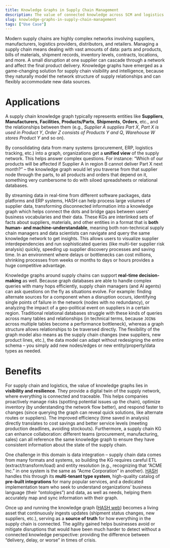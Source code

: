 ```yaml
---
title: Knowledge Graphs in Supply Chain Management
description: The value of connected knowledge across SCM and logistics
slug: knowledge-graphs-in-supply-chain-management
tags: ["Use Case"]
---
```


Modern supply chains are highly complex networks involving suppliers, manufacturers, logistics providers, distributors, and retailers. Managing a supply chain means dealing with vast amounts of data: parts and products, bills of materials, shipment records, inventory levels, contracts, locations, and more. A small disruption at one supplier can cascade through a network and affect the final product delivery. Knowledge graphs have emerged as a game-changing solution for supply chain visibility and intelligence, because they naturally model the network structure of supply relationships and can flexibly accommodate new data sources.

# Applications

A supply chain knowledge graph typically represents entities like **Suppliers**, **Manufacturers**, **Facilities**, **Products/Parts**, **Shipments**, **Orders**, etc., and the relationships between them (e.g., *Supplier A supplies Part X*, *Part X is used in Product Y*, *Order Z consists of Products Y and Q*, *Warehouse W stores Product Y* and so on).

By consolidating data from many systems (procurement, ERP, logistics tracking, etc.) into a graph, organizations get a **unified view** of the supply network. This helps answer complex questions. For instance: “Which of our products will be affected if Supplier A in region B cannot deliver Part X next month?” – the knowledge graph would let you traverse from that supplier node through the parts, to all products and orders that depend on it, something very cumbersome to do with siloed spreadsheets or relational databases.

By streaming data in real-time from different software packages, data platforms and ERP systems, HASH can help process large volumes of supplier data, transforming disconnected information into a knowledge graph which helps connect the dots and bridge gaps between users’ business vocabularies and their data. These KGs are interlinked sets of facts about suppliers, materials, and other entities in a format that is **both human- and machine-understandable**, meaning both non-technical supply chain managers and data scientists can navigate and query the same knowledge network to get insights. This allows users to visualize supplier interdependencies and run sophisticated queries (like multi-tier supplier risk analysis) quickly, speeding up supplier discovery processes and saving time. In an environment where delays or bottlenecks can cost millions, shrinking processes from weeks or months to days or hours provides a huge competitive advantage.

Knowledge graphs around supply chains can support **real-time decision-making** as well. Because graph databases are able to handle complex queries with many hops efficiently, supply chain managers (and AI agents) can ask questions on the fly as situations evolve. For example: finding alternate sources for a component when a disruption occurs, identifying single points of failure in the network (nodes with no redundancy), or analyzing the impact of a geo-political event on suppliers in a certain region. Traditional relational databases struggle with these kinds of queries across many tables and relationships (in technical terms, because `JOIN`s across multiple tables become a performance bottleneck), whereas a graph structure allows relationships to be traversed directly. The flexibility of the graph model also means as the supply chain changes (new suppliers, new product lines, etc.), the data model can adapt without redesigning the entire schema – you simply add new nodes/edges or new entity/property/data types as needed.

# Benefits

For supply chain and logistics, the value of knowledge graphs lies in **visibility and resilience**. They provide a digital twin of the supply network, where everything is connected and traceable. This helps companies proactively manage risks (spotting potential issues up the chain), optimize inventory (by understanding the network flow better), and respond faster to changes (since querying the graph can reveal quick solutions, like alternate routes or suppliers). The improved efficiency (time saved in analysis) directly translates to cost savings and better service levels (meeting production deadlines, avoiding stockouts). Furthermore, a supply chain KG can enhance collaboration: different teams (procurement, manufacturing, sales) can all reference the same knowledge graph to ensure they have consistent information about the state of the supply chain.

One challenge in this domain is data integration – supply chain data comes from many formats and systems, so building the KG requires careful ETL (extract/transform/load) and entity resolution (e.g., recognizing that “ACME Inc.” in one system is the same as “Acme Corporation” in another). [HASH](https://hash.ai/) handles this through its **multi-tenant type system**, high-quality catalog of **pre-built integrations** for many popular services, and a dedicated implementation team who seek to understand organizations’ business language (their “ontologies”) and data, as well as needs, helping them accurately map and sync information with their graph.

Once up and running the knowledge graph ([HASH web](/guide/webs)) becomes a living asset that continuously ingests updates (shipment status changes, new suppliers, etc.), serving as a **source of truth** for how everything in the supply chain is connected. The agility gained helps businesses avoid or mitigate disruptions that would have been much harder to detect without a connected knowledge perspective: providing the difference between “delivery, delay, or worse” in times of crisis.
